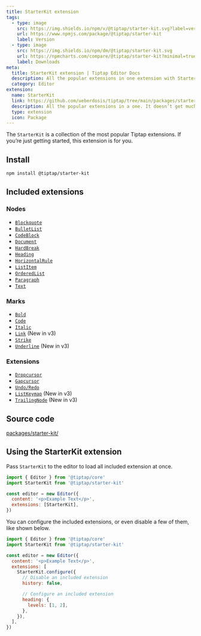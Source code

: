 ```yaml
---
title: StarterKit extension
tags:
  - type: image
    src: https://img.shields.io/npm/v/@tiptap/starter-kit.svg?label=version
    url: https://www.npmjs.com/package/@tiptap/starter-kit
    label: Version
  - type: image
    src: https://img.shields.io/npm/dm/@tiptap/starter-kit.svg
    url: https://npmcharts.com/compare/@tiptap/starter-kit?minimal=true
    label: Downloads
meta:
  title: StarterKit extension | Tiptap Editor Docs
  description: All the popular extensions in one extension with StarterKit. Perfect for getting started with Tiptap. More in the docs!
  category: Editor
extension:
  name: StarterKit
  link: https://github.com/ueberdosis/tiptap/tree/main/packages/starter-kit
  description: All the popular extensions in a one. It doesn’t get much better than this.
  type: extension
  icon: Package
---
```


The `StarterKit` is a collection of the most popular Tiptap extensions. If you’re just getting started, this extension is for you.

## Install

```bash
npm install @tiptap/starter-kit
```

## Included extensions

### Nodes

- [`Blockquote`](/editor/extensions/nodes/blockquote)
- [`BulletList`](/editor/extensions/nodes/bullet-list)
- [`CodeBlock`](/editor/extensions/nodes/code-block)
- [`Document`](/editor/extensions/nodes/document)
- [`HardBreak`](/editor/extensions/nodes/hard-break)
- [`Heading`](/editor/extensions/nodes/heading)
- [`HorizontalRule`](/editor/extensions/nodes/horizontal-rule)
- [`ListItem`](/editor/extensions/nodes/list-item)
- [`OrderedList`](/editor/extensions/nodes/ordered-list)
- [`Paragraph`](/editor/extensions/nodes/paragraph)
- [`Text`](/editor/extensions/nodes/text)

### Marks

- [`Bold`](/editor/extensions/marks/bold)
- [`Code`](/editor/extensions/marks/code)
- [`Italic`](/editor/extensions/marks/italic)
- [`Link`](/editor/extensions/marks/link) (New in v3)
- [`Strike`](/editor/extensions/marks/strike)
- [`Underline`](/editor/extensions/marks/underline) (New in v3)

### Extensions

- [`Dropcursor`](/editor/extensions/functionality/dropcursor)
- [`Gapcursor`](/editor/extensions/functionality/gapcursor)
- [`Undo/Redo`](/editor/extensions/functionality/undo-redo)
- [`ListKeymap`](/editor/extensions/functionality/list-keymap) (New in v3)
- [`TrailingNode`](/editor/extensions/functionality/trailing-node) (New in v3)

## Source code

[packages/starter-kit/](https://github.com/ueberdosis/tiptap/blob/main/packages/starter-kit/)

## Using the StarterKit extension

Pass `StarterKit` to the editor to load all included extension at once.

```js
import { Editor } from '@tiptap/core'
import StarterKit from '@tiptap/starter-kit'

const editor = new Editor({
  content: '<p>Example Text</p>',
  extensions: [StarterKit],
})
```

You can configure the included extensions, or even disable a few of them, like shown below.

```js
import { Editor } from '@tiptap/core'
import StarterKit from '@tiptap/starter-kit'

const editor = new Editor({
  content: '<p>Example Text</p>',
  extensions: [
    StarterKit.configure({
      // Disable an included extension
      history: false,

      // Configure an included extension
      heading: {
        levels: [1, 2],
      },
    }),
  ],
})
```
